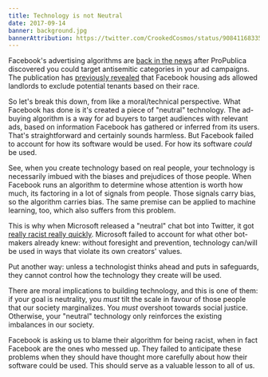 ```yaml
---
title: Technology is not Neutral
date: 2017-09-14
banner: background.jpg
bannerAttribution: https://twitter.com/CrookedCosmos/status/908411683353350144
---
```



Facebook's advertising algorithms are [back in the news](https://www.propublica.org/article/facebook-enabled-advertisers-to-reach-jew-haters) after ProPublica discovered you could target antisemitic categories in your ad campaigns. The publication has [previously revealed](https://www.propublica.org/article/facebook-lets-advertisers-exclude-users-by-race) that Facebook housing ads allowed landlords to exclude potential tenants based on their race.


So let's break this down, from like a moral/technical perspective. What Facebook has done is it's created a piece of "neutral" technology. The ad-buying algorithm is a way for ad buyers to target audiences with relevant ads, based on information Facebook has gathered or inferred from its users. That's straightforward and certainly sounds harmless. But Facebook failed to account for how its software would be used. For how its software _could_ be used.

See, when you create technology based on real people, your technology is necessarily imbued with the biases and prejudices of those people. When Facebook runs an algorithm to determine whose attention is worth how much, its factoring in a lot of signals from people. Those signals carry bias, so the algorithm carries bias. The same premise can be applied to machine learning, too, which also suffers from this problem.

This is why when Microsoft released a "neutral" chat bot into Twitter, it got [really racist really quickly](https://www.theverge.com/2016/3/24/11297050/tay-microsoft-chatbot-racist). Microsoft failed to account for what other bot-makers already knew: without foresight and prevention, technology can/will be used in ways that violate its own creators' values. 

Put another way: unless a technologist thinks ahead and puts in safeguards, they cannot control how the technology they create will be used.

There are moral implications to building technology, and this is one of them: if your goal is neutrality, you *must* tilt the scale in favour of those people that our society marginalizes. You *must* overshoot towards social justice. Otherwise, your "neutral" technology only reinforces the existing imbalances in our society.

Facebook is asking us to blame their algorithm for being racist, when in fact Facebook are the ones who messed up. They failed to anticipate these problems when they should have thought more carefully about how their software could be used. This should serve as a valuable lesson to all of us.

  